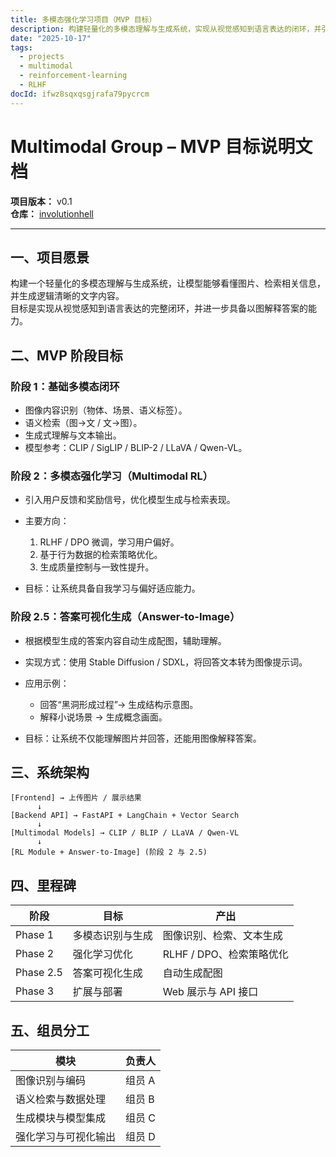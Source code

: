 ```yaml
---
title: 多模态强化学习项目（MVP 目标）
description: 构建轻量化的多模态理解与生成系统，实现从视觉感知到语言表达的闭环，并引入强化学习与答案可视化生成。
date: "2025-10-17"
tags:
  - projects
  - multimodal
  - reinforcement-learning
  - RLHF
docId: ifwz8sqxqsgjrafa79pycrcm
---
```


# Multimodal Group – MVP 目标说明文档

**项目版本：** v0.1  
**仓库：** [involutionhell](https://github.com/InvolutionHell/involutionhell)

---

<a id="vision"></a>
## 一、项目愿景

构建一个轻量化的多模态理解与生成系统，让模型能够看懂图片、检索相关信息，并生成逻辑清晰的文字内容。  
目标是实现从视觉感知到语言表达的完整闭环，并进一步具备以图解释答案的能力。

<a id="mvp-goals"></a>
## 二、MVP 阶段目标

<a id="phase-1"></a>
### 阶段 1：基础多模态闭环

- 图像内容识别（物体、场景、语义标签）。
- 语义检索（图→文 / 文→图）。
- 生成式理解与文本输出。
- 模型参考：CLIP / SigLIP / BLIP-2 / LLaVA / Qwen-VL。

<a id="phase-2"></a>
### 阶段 2：多模态强化学习（Multimodal RL）

- 引入用户反馈和奖励信号，优化模型生成与检索表现。
- 主要方向：
  1. RLHF / DPO 微调，学习用户偏好。
  2. 基于行为数据的检索策略优化。
  3. 生成质量控制与一致性提升。

- 目标：让系统具备自我学习与偏好适应能力。

<a id="phase-2-5"></a>
### 阶段 2.5：答案可视化生成（Answer-to-Image）

- 根据模型生成的答案内容自动生成配图，辅助理解。
- 实现方式：使用 Stable Diffusion / SDXL，将回答文本转为图像提示词。
- 应用示例：
  - 回答“黑洞形成过程”→ 生成结构示意图。
  - 解释小说场景 → 生成概念画面。

- 目标：让系统不仅能理解图片并回答，还能用图像解释答案。

<a id="architecture"></a>
## 三、系统架构

```
[Frontend] → 上传图片 / 展示结果
      ↓
[Backend API] → FastAPI + LangChain + Vector Search
      ↓
[Multimodal Models] → CLIP / BLIP / LLaVA / Qwen-VL
      ↓
[RL Module + Answer-to-Image] (阶段 2 与 2.5)
```

<a id="milestones"></a>
## 四、里程碑

| 阶段      | 目标             | 产出                     |
| --------- | ---------------- | ------------------------ |
| Phase 1   | 多模态识别与生成 | 图像识别、检索、文本生成 |
| Phase 2   | 强化学习优化     | RLHF / DPO、检索策略优化 |
| Phase 2.5 | 答案可视化生成   | 自动生成配图             |
| Phase 3   | 扩展与部署       | Web 展示与 API 接口      |

<a id="team"></a>
## 五、组员分工

| 模块                 | 负责人 |
| -------------------- | ------ |
| 图像识别与编码       | 组员 A |
| 语义检索与数据处理   | 组员 B |
| 生成模块与模型集成   | 组员 C |
| 强化学习与可视化输出 | 组员 D |

